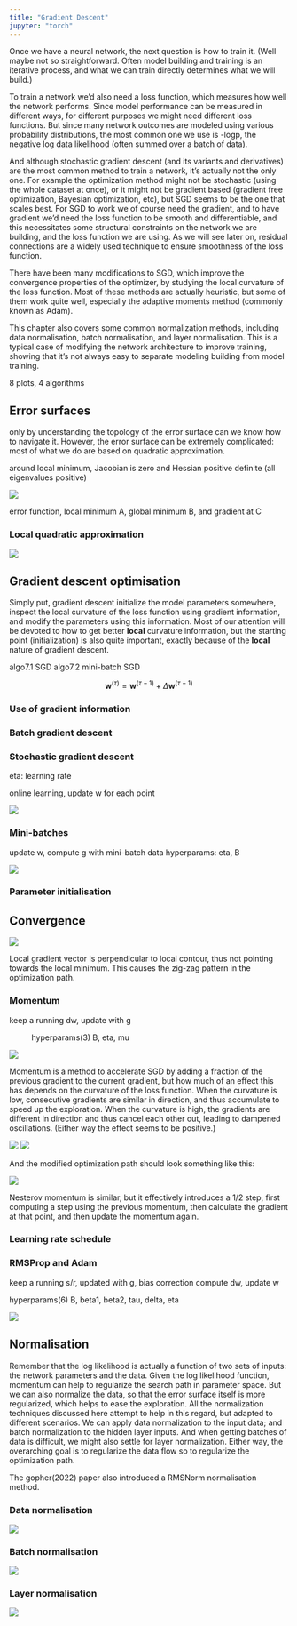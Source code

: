```yaml
---
title: "Gradient Descent"
jupyter: "torch"
---
```


Once we have a neural network, the next question is how to train it. (Well maybe not so straightforward. Often model building and training is an iterative process, and what we can train directly determines what we will build.)

To train a network we'd also need a loss function, which measures how well the network performs. Since model performance can be measured in different ways, for different purposes we might need different loss functions. But since many network outcomes are modeled using various probability distributions, the most common one we use is -logp, the negative log data likelihood (often summed over a batch of data).

And although stochastic gradient descent (and its variants and derivatives) are the most common method to train a network, it's actually not the only one. For example the optimization method might not be stochastic (using the whole dataset at once), or it might not be gradient based (gradient free optimization, Bayesian optimization, etc), but SGD seems to be the one that scales best. For SGD to work we of course need the gradient, and to have gradient we'd need the loss function to be smooth and differentiable, and this necessitates some structural constraints on the network we are building, and the loss function we are using. As we will see later on, residual connections are a widely used technique to ensure smoothness of the loss function.

There have been many modifications to SGD, which improve the convergence properties of the optimizer, by studying the local curvature of the loss function. Most of these methods are actually heuristic, but some of them work quite well, especially the adaptive moments method (commonly known as Adam).

This chapter also covers some common normalization methods, including data normalisation, batch normalisation, and layer normalisation. This is a typical case of modifying the network architecture to improve training, showing that it's not always easy to separate modeling building from model training.

8 plots, 4 algorithms

## Error surfaces 

only by understanding the topology of the error surface can we know how to navigate it.
However, the error surface can be extremely complicated: most of what we do are based on quadratic approximation.

around local minimum, Jacobian is zero and Hessian positive definite (all eigenvalues positive)


![](./img/DLFC/Chapter-7/Figure_1.png)

error function, local minimum A, global minimum B, and gradient at C

### Local quadratic approximation

![](./img/DLFC/Chapter-7/Figure_2.png)

## Gradient descent optimisation 

Simply put, gradient descent initialize the model parameters somewhere, inspect the local curvature of the loss function using gradient information, and modify the parameters using this information. Most of our attention will be devoted to how to get better **local** curvature information, but the starting point (initialization) is also quite important, exactly because of the **local** nature of gradient descent.

algo7.1 SGD
algo7.2 mini-batch SGD


$$
\mathbf{w}^{(\tau)} = \mathbf{w}^{(\tau-1)} + \Delta \mathbf{w}^{(\tau-1)} 
$$

### Use of gradient information

### Batch gradient descent

### Stochastic gradient descent

eta: learning rate

online learning, update w for each point

![](./img/DLFC/Chapter-7/algo7.1.png)

### Mini-batches

update w, compute g with mini-batch data
hyperparams: eta, B

![](./img/DLFC/Chapter-7/algo7.2.png)

### Parameter initialisation

## Convergence 

![](./img/DLFC/Chapter-7/Figure_3.png)

Local gradient vector is perpendicular to local contour, thus not pointing towards the local minimum. This causes the zig-zag pattern in the optimization path.


### Momentum

keep a running dw, update with g

: hyperparams(3) B, eta, mu

![](./img/DLFC/Chapter-7/algo7.3.png)

Momentum is a method to accelerate SGD by adding a fraction of the previous gradient to the current gradient, but how much of an effect this has depends on the curvature of the loss function. When the curvature is low, consecutive gradients are similar in direction, and thus accumulate to speed up the exploration. When the curvature is high, the gradients are different in direction and thus cancel each other out, leading to dampened oscillations. (Either way the effect seems to be positive.)

![](./img/DLFC/Chapter-7/Figure_4.png)
![](./img/DLFC/Chapter-7/Figure_5.png)

And the modified optimization path should look something like this:

![](./img/DLFC/Chapter-7/Figure_6.png)

Nesterov momentum is similar, but it effectively introduces a 1/2 step, first computing a step using the previous momentum, then calculate the gradient at that point, and then update the momentum again.

### Learning rate schedule

### RMSProp and Adam

keep a running s/r, updated with g, bias correction
compute dw, update w

hyperparams(6) B, beta1, beta2, tau, delta, eta

![](./img/DLFC/Chapter-7/algo7.4.png)

## Normalisation 

Remember that the log likelihood is actually a function of two sets of inputs: the network parameters and the data. Given the log likelihood function, momentum can help to regularize the search path in parameter space. But we can also normalize the data, so that the error surface itself is more regularized, which helps to ease the exploration. All the normalization techniques discussed here attempt to help in this regard, but adapted to different scenarios. We can apply data normalization to the input data; and batch normalization to the hidden layer inputs. And when getting batches of data is difficult, we might also settle for layer normalization. Either way, the overarching goal is to regularize the data flow so to regularize the optimization path.

The gopher(2022) paper also introduced a RMSNorm normalisation method.

### Data normalisation

![](./img/DLFC/Chapter-7/Figure_7.png)

### Batch normalisation

![](./img/DLFC/Chapter-7/Figure_8_a.png)

### Layer normalisation

![](./img/DLFC/Chapter-7/Figure_8_b.png)